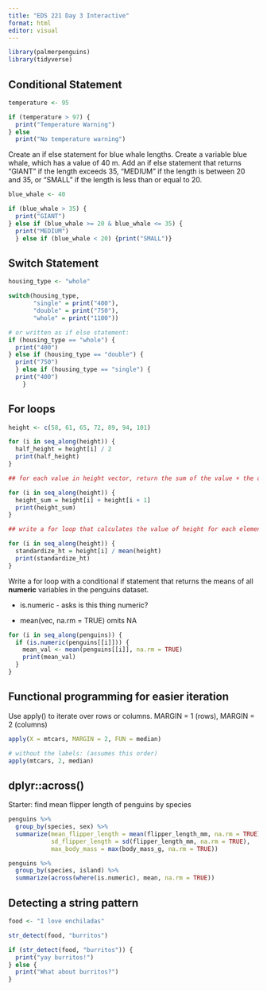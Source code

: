 ```yaml
---
title: "EDS 221 Day 3 Interactive"
format: html
editor: visual
---
```


```r
library(palmerpenguins)
library(tidyverse)
```

## Conditional Statement

```r
temperature <- 95

if (temperature > 97) {
  print("Temperature Warning")
} else
  print("No temperature warning")
```

Create an if else statement for blue whale lengths. Create a variable blue whale, which has a value of 40 m. Add an if else statement that returns "GIANT" if the length exceeds 35, "MEDIUM" if the length is between 20 and 35, or "SMALL" if the length is less than or equal to 20.

```r
blue_whale <- 40

if (blue_whale > 35) {
  print("GIANT")
} else if (blue_whale >= 20 & blue_whale <= 35) {
  print("MEDIUM")
  } else if (blue_whale < 20) {print("SMALL")}
```

## Switch Statement

```r
housing_type <- "whole"

switch(housing_type,
       "single" = print("400"),
       "double" = print("750"),
       "whole" = print("1100"))

# or written as if else statement:
if (housing_type == "whole") {
  print("400")
} else if (housing_type == "double") {
  print("750")
  } else if (housing_type == "single") {
  print("400")
    }
```

## For loops

```r
height <- c(58, 61, 65, 72, 89, 94, 101)

for (i in seq_along(height)) {
  half_height = height[i] / 2
  print(half_height)
}

## for each value in height vector, return the sum of the value + the one right after it

for (i in seq_along(height)) {
  height_sum = height[i] + height[i + 1]
  print(height_sum)
}

## write a for loop that calculates the value of height for each element, divided by the mean of the entire height vector

for (i in seq_along(height)) {
  standardize_ht = height[i] / mean(height)
  print(standardize_ht)
}
```

Write a for loop with a conditional if statement that returns the means of all **numeric** variables in the penguins dataset.

-   is.numeric - asks is this thing numeric?

-   mean(vec, na.rm = TRUE) omits NA

```r
for (i in seq_along(penguins)) {
  if (is.numeric(penguins[[i]])) {
    mean_val <- mean(penguins[[i]], na.rm = TRUE)
    print(mean_val)
  }
}
```

## Functional programming for easier iteration

Use apply() to iterate over rows or columns. MARGIN = 1 (rows), MARGIN = 2 (columns)

```r
apply(X = mtcars, MARGIN = 2, FUN = median)

# without the labels: (assumes this order)
apply(mtcars, 2, median)
```

## dplyr::across()

Starter: find mean flipper length of penguins by species

```r
penguins %>% 
  group_by(species, sex) %>% 
  summarize(mean_flipper_length = mean(flipper_length_mm, na.rm = TRUE),
            sd_flipper_length = sd(flipper_length_mm, na.rm = TRUE),
            max_body_mass = max(body_mass_g, na.rm = TRUE))
```

```r
penguins %>% 
  group_by(species, island) %>% 
  summarize(across(where(is.numeric), mean, na.rm = TRUE))
```

## Detecting a string pattern

```r
food <- "I love enchiladas"

str_detect(food, "burritos")

if (str_detect(food, "burritos")) {
  print("yay burritos!")
} else {
  print("What about burritos?")
}
```
